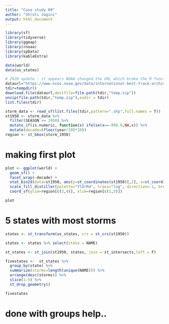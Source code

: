 ```yaml
---
title: "Case study 09"
author: "Shruti Jagini"
output: html_document
---
```


```r
library(sf)
library(tidyverse)
library(ggmap)
library(rnoaa)
library(spData)
library(kableExtra)

```

```r
data(world)
data(us_states)
```

```r
# 2020 update - it appears NOAA changed the URL which broke the R function.  Use the following instead of storm_shp().
dataurl="https://www.ncei.noaa.gov/data/international-best-track-archive-for-climate-stewardship-ibtracs/v04r00/access/shapefile/IBTrACS.NA.list.v04r00.points.zip"
tdir=tempdir()
download.file(dataurl,destfile=file.path(tdir,"temp.zip"))
unzip(file.path(tdir,"temp.zip"),exdir = tdir)
list.files(tdir) 
```

```r
storm_data <- read_sf(list.files(tdir,pattern=".shp",full.names = T))
st1950 <- storm_data %>%
  filter(SEASON >= 1950) %>%
  mutate_if(is.numeric, function(x) ifelse(x==-999.0,NA,x)) %>%
  mutate(decade=(floor(year/10)*10))
region <- st_bbox(storm_1950)
```



# making first plot 
```r
plot <- ggplot(world) +
  geom_sf() +
  facet_wrap(~decade) +
  stat_bin2d(data=st1950, aes(y=st_coordinates(st1950)[,2], x=st_coordinates(st1950)[,1]),bins=100) +
  scale_fill_distiller(palette="YlOrRd", trans="log", direction=-1, breaks = c(1,10,100,1000)) +
  coord_sf(ylim=region[c(2,4)], xlim=region[c(1,3)]) 

plot
```

# 5 states with most storms

```r
states <- st_transform(us_states, crs = st_crs(st1950))

states <- states %>% select(state = NAME)

st_states <- st_join(st1950, states, join = st_intersects,left = F)

fivestates <-  st_states %>%
  group_by(state) %>%
  summarize(storms=length(unique(NAME))) %>%
  arrange(desc(storms)) %>%
  slice(1:5) %>%
  st_drop_geometry()

fivestates
```



# done with groups help.. 
